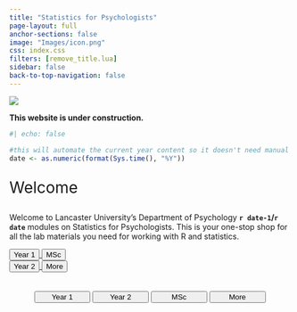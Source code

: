 ```yaml
---
title: "Statistics for Psychologists"
page-layout: full
anchor-sections: false
image: "Images/icon.png"
css: index.css
filters: [remove_title.lua]
sidebar: false
back-to-top-navigation: false
---
```


![](Images/LUPsychology.svg){fig-alt="University Logo" fig-align="center"}

::: callout-warning
**This website is under construction.**
:::

```r
#| echo: false

#this will automate the current year content so it doesn't need manual changing each year
date <- as.numeric(format(Sys.time(), "%Y"))
```

::: {.div style="font-size:2em;"}
Welcome
:::

Welcome to Lancaster University's Department of Psychology **`r date-1`/`r date`** modules on Statistics for Psychologists. This is your one-stop shop for all the lab materials you need for working with R and statistics.

```{=html}

<div class="container">
  <div class="row">
    <div class="col">

    <a href="https://m1v0.github.io/year_1/">
      <button type="button" class="btn btn-landing btn-lg">Year 1</button>
    </a>
    <a href="https://m1v0.github.io/year_1/">
      <button type="button" class="btn btn-landing btn-lg">MSc</button>
    </a>
    
    </div>
    <div class="col">
    
    <a href="https://m1v0.github.io/year_1/">
      <button type="button" class="btn btn-landing btn-lg">Year 2</button>
    </a>
    <a href="https://m1v0.github.io/year_1/">
      <button type="button" class="btn btn-landing btn-lg">More</button>
    </a>
    
    </div>
  </div>
</div>

<br>
<br>


<div class="container" style="text-align:center;">
    <a href="https://m1v0.github.io/year_1/" style="text-decoration:none">
      <button type="button" style="width: 20%" class="btn btn-landing btn-lg">Year 1</button>
    </a>
    <a href="https://m1v0.github.io/year_1/" style="text-decoration:none">
      <button type="button" style="width: 20%" class="btn btn-landing btn-lg">Year 2</button>
    </a>
    <a href="https://m1v0.github.io/year_1/" style="text-decoration:none">
      <button type="button" style="width: 20%" class="btn btn-landing btn-lg">MSc</button>
    </a>
    <a href="https://m1v0.github.io/year_1/" style="text-decoration:none">
      <button type="button" style="width: 20%" class="btn btn-landing btn-lg">More</button>
    </a>
</div>

```